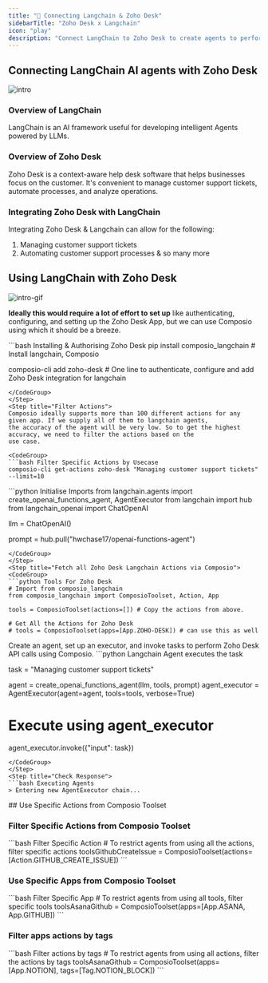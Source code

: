 ```yaml
---
title: "🚀 Connecting Langchain & Zoho Desk"
sidebarTitle: "Zoho Desk x Langchain"
icon: "play"
description: "Connect LangChain to Zoho Desk to create agents to perform tasks using natural language"
---
```


## Connecting LangChain AI agents with Zoho Desk
![intro](/media/intro.jpg)

### Overview of LangChain

LangChain is an AI framework useful for developing intelligent Agents powered by LLMs.

### Overview of Zoho Desk

Zoho Desk is a context-aware help desk software that helps businesses focus on the customer. It's convenient to manage customer support tickets, automate processes, and analyze operations.

### Integrating Zoho Desk with LangChain

Integrating Zoho Desk & Langchain can allow for the following:

1. Managing customer support tickets
2. Automating customer support processes
& so many more

## Using LangChain with Zoho Desk
![intro-gif](/media/intro.gif)
<Steps>
<Step title="Setting Up the Environment">

**Ideally this would require a lot of effort to set up** like authenticating, configuring, and setting up the Zoho Desk App, but we can use Composio using which it should be a breeze.

<CodeGroup>
```bash Installing & Authorising Zoho Desk
pip install composio_langchain # Install langchain, Composio 

composio-cli add zoho-desk # One line to authenticate, configure and add Zoho Desk integration for langchain
```
</CodeGroup>
</Step>
<Step title="Filter Actions">
Composio ideally supports more than 100 different actions for any given app. If we supply all of them to langchain agents, 
the accuracy of the agent will be very low. So to get the highest accuracy, we need to filter the actions based on the 
use case.

<CodeGroup>
```bash Filter Specific Actions by Usecase
composio-cli get-actions zoho-desk "Managing customer support tickets" --limit=10
```
</CodeGroup>

</Step>
<Step title="Import Base Packages">

<CodeGroup>
```python Initialise Imports
from langchain.agents import create_openai_functions_agent, AgentExecutor
from langchain import hub
from langchain_openai import ChatOpenAI


llm = ChatOpenAI()

prompt = hub.pull("hwchase17/openai-functions-agent")
```
</CodeGroup>
</Step>
<Step title="Fetch all Zoho Desk Langchain Actions via Composio">
<CodeGroup>
```python Tools For Zoho Desk
# Import from composio_langchain
from composio_langchain import ComposioToolset, Action, App

tools = ComposioToolset(actions=[]) # Copy the actions from above. 

# Get All the Actions for Zoho Desk
# tools = ComposioToolset(apps=[App.ZOHO-DESK]) # can use this as well
```
</CodeGroup>
</Step>
<Step title="Execute the Agent">
Create an agent, set up an executor, and invoke tasks to perform Zoho Desk API calls using Composio. 
<CodeGroup>
```python Langchain Agent executes the task

task = "Managing customer support tickets"

agent = create_openai_functions_agent(llm, tools, prompt)
agent_executor = AgentExecutor(agent=agent, tools=tools, verbose=True)

# Execute using agent_executor
agent_executor.invoke({"input": task})
```
</CodeGroup>
</Step>
<Step title="Check Response">
```bash Executing Agents
> Entering new AgentExecutor chain...
```
</Step>
</Steps>
## Use Specific Actions from Composio Toolset

### Filter Specific Actions from Composio Toolset

<CodeGroup>
```bash Filter Specific Action
# To restrict agents from using all the actions, filter specific actions
toolsGithubCreateIssue = ComposioToolset(actions=[Action.GITHUB_CREATE_ISSUE])
```
</CodeGroup>

### Use Specific Apps from Composio Toolset
<CodeGroup>
```bash Filter Specific App
# To restrict agents from using all tools, filter specific tools
toolsAsanaGithub = ComposioToolset(apps=[App.ASANA, App.GITHUB])
```
</CodeGroup>

### Filter apps actions by tags 
<CodeGroup>
```bash Filter actions by tags
# To restrict agents from using all actions, filter the actions by tags
toolsAsanaGithub = ComposioToolset(apps=[App.NOTION], tags=[Tag.NOTION_BLOCK])
```
</CodeGroup>

